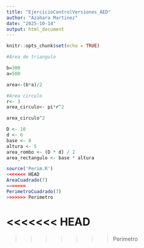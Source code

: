 ```yaml
---
title: "EjercicioControlVersiones_AED"
author: "Azahara Martinez"
date: "2025-10-14"
output: html_document
---
```


```r
knitr::opts_chunk$set(echo = TRUE)
```

```r
#Area de triangulo

b=300
a=500

area<-(b*a)/2
```

```r
#Area circulo
r<- 3
area_circulo<- pi*r^2

area_circulo^2
```

```r
D <- 10
d <- 6
base <- 8
altura <- 5
area_rombo <- (D * d) / 2
area_rectangulo <- base * altura
```
```r
source('Perim.R')
<<<<<<< HEAD
AreaCuadrado(7)
=======
PerimetroCuadrado(7)
>>>>>>> Perimetro
```




<<<<<<< HEAD
=======









>>>>>>> Perimetro
